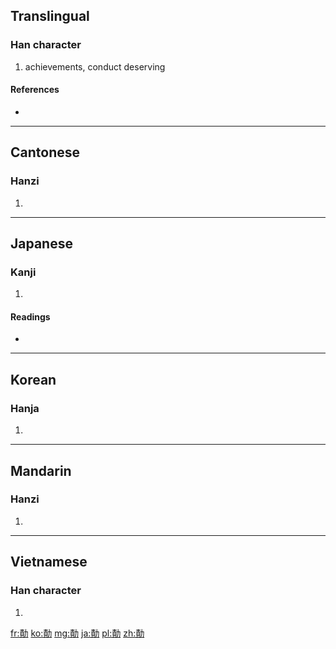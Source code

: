 ==Translingual==

===Han character===
{{Han char|rn=19|rad=力|as=11|sn=13|four=5482<sub>7</sub>|canj=手金大尸 (QCKS)}}

# achievements, conduct deserving

====References====
* {{Han ref|kx=0149.050|dkj=02423|dj=0336.120|hdz=10377.020|uh=52E3|ud=21219|bh=B6D6|bd=46806}}

----

==Cantonese==

===Hanzi===
{{yue-hanzi|jyut=|y=jik1}}

# {{defn|lang=yue|sort=力11}}

----

==Japanese==

===Kanji===
{{ja-kanji|grade=|rs=力11}}

# {{defn|lang=ja|sort=力11}}

====Readings====
* {{ja-readings|on=[[せき]] (seki), [[しゃく]] (shaku)|kun=[[いさお]] (isao)}}

----

==Korean==

===Hanja===
{{ko-hanja|hangeul=적|rv=jeok|mr=chŏk}}

# {{defn|lang=ko|sort=力11}}

----

==Mandarin==

===Hanzi===
{{cmn-hanzi|pin=[[jī]] ([[ji1]])|wg=chi<sup>1</sup>}}

# {{defn|lang=cmn|sort=力11}}

----

==Vietnamese==

===Han character===
{{vi-hantu|[[tích]]|rs=力11}}

# {{defn|lang=vi|sort=力11}}

[[fr:勣]]
[[ko:勣]]
[[mg:勣]]
[[ja:勣]]
[[pl:勣]]
[[zh:勣]]